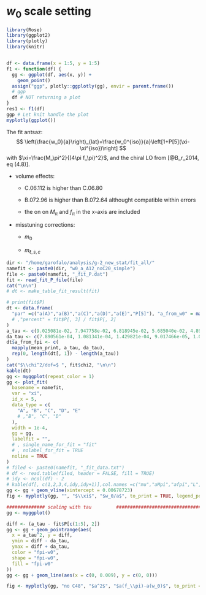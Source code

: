 # $w_0$ scale setting



```r
library(Rose)
library(ggplot2)
library(plotly)
library(knitr)


df <- data.frame(x = 1:5, y = 1:5)
f1 <- function(df) {
  gg <- ggplot(df, aes(x, y)) +
    geom_point()
  assign("ggp", plotly::ggplotly(gg), envir = parent.frame())
  # ggp
  df # NOT returning a plot
}
res1 <- f1(df)
ggp # Let knit handle the plot
myplotly(ggplot())
```

The fit antsaz:
$$
\left(\frac{w_0}{a}\right)_{lat}=\frac{w_0^{iso}}{a}\left[1+P[5](\xi-\xi^{iso})\right]
$$
with $\xi=\frac{M_\pi^2}{(4\pi f_\pi)^2}$, and the chiral LO from [@B_r_2014, eq (4.8)].


 - volume effects: 
 
   - C.06.112 is higher than C.06.80
   
   - B.072.96 is higher than B.072.64 althought compatible within errors
   
   - the on on $M_\pi$ and $f_\pi$ in the x-axis are included
   
 - misstuning corrections:
 
   - $m_0$
   
   - $m_{\ell,s,c}$
   


```r
dir <- "/home/garofalo/analysis/g-2_new_stat/fit_all/"
namefit <- paste0(dir, "w0_a_A12_noC20_simple")
file <- paste0(namefit, "_fit_P.dat")
fit <- read_fit_P_file(file)
cat("\n\n")
# dt <- make_table_fit_result(fit)

# print(fit$P)
dt <- data.frame(
  "par" =c("a(A)","a(B)","a(C)","a(D)","a(E)","P[5]"), "a_from_w0" = mapply(mean_print, fit$P[, 2], fit$P[, 3])
  # ,"percent" = fit$P[, 3] / fit$P[, 2]
)
a_tau <- c(9.025081e-02, 7.947758e-02, 6.818945e-02, 5.685040e-02, 4.891721e-02)
da_tau <- c(7.890561e-04, 1.081341e-04, 1.429821e-04, 9.017466e-05, 1.065579e-04)
dt$a_from_fpi <- c(
  mapply(mean_print, a_tau, da_tau),
  rep(0, length(dt[, 1]) - length(a_tau))
)
cat("$\\chi^2/dof=$ ", fit$chi2, "\n\n")
kable(dt)
gg <- myggplot(repeat_color = 1)
gg <- plot_fit(
  basename = namefit,
  var = "xi",
  id_x = 5,
  data_type = c(
    "A", "B", "C", "D", "E"
    # ,"B", "C", "D"
  ),
  width = 1e-4,
  gg = gg,
  labelfit = "",
  # , single_name_for_fit = "fit"
  # , nolabel_for_fit = TRUE
  noline = TRUE
)
# filed <- paste0(namefit, "_fit_data.txt")
# df <- read.table(filed, header = FALSE, fill = TRUE)
# idy <- ncol(df) - 2
# kable(df[, c(1,2,3,4,idy,idy+1)],col.names =c("mu","aMpi","afpi","L","afpi-inf","err") )
gg <- gg + geom_vline(xintercept = 0.00678723)
fig <- myplotly(gg, "", "$\\xi$", "$w_0/a$", to_print = TRUE, legend_position = c(0.9, 0.8))

############## scaling with tau         ########################################
gg <- myggplot()

diff <- (a_tau - fit$P[c(1:5), 2])
gg <- gg + geom_pointrange(aes(
  x = a_tau^2, y = diff,
  ymin = diff - da_tau,
  ymax = diff + da_tau,
  color = "fpi-w0",
  shape = "fpi-w0",
  fill = "fpi-w0"
))
gg <- gg + geom_line(aes(x = c(0, 0.009), y = c(0, 0)))

fig <- myplotly(gg, "no C48", "$a^2$", "$a(f_\\pi)-a(w_0)$", to_print = TRUE, xrange = c(0, 0.0085))
```
